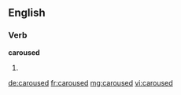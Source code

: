 ==English==

===Verb===
'''caroused'''

# {{past of|[[carouse]]}}

[[de:caroused]]
[[fr:caroused]]
[[mg:caroused]]
[[vi:caroused]]